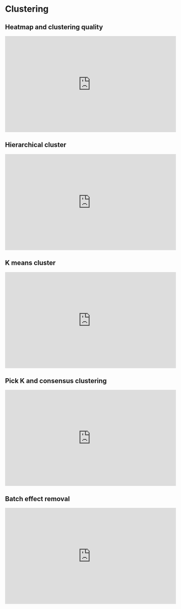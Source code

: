 # Clustering {#cluster}

## Heatmap and clustering quality

<iframe width="560" height="315" src="https://www.youtube.com/embed/ISWtDR1vaHU" frameborder="0" allow="accelerometer; autoplay; clipboard-write; encrypted-media; gyroscope; picture-in-picture" allowfullscreen></iframe>

## Hierarchical cluster

<iframe width="560" height="315" src="https://www.youtube.com/embed/ISWtDR1vaHU?start=701" frameborder="0" allow="accelerometer; autoplay; clipboard-write; encrypted-media; gyroscope; picture-in-picture" allowfullscreen></iframe>

## K means cluster

<iframe width="560" height="315" src="https://www.youtube.com/embed/XLWiUVO1ZYc" frameborder="0" allow="accelerometer; autoplay; clipboard-write; encrypted-media; gyroscope; picture-in-picture" allowfullscreen></iframe>

## Pick K and consensus clustering

<iframe width="560" height="315" src="https://www.youtube.com/embed/tAsvROMR8D8" frameborder="0" allow="accelerometer; autoplay; clipboard-write; encrypted-media; gyroscope; picture-in-picture" allowfullscreen></iframe>

## Batch effect removal

<iframe width="560" height="315" src="https://www.youtube.com/embed/xXAA_CcQMek" frameborder="0" allow="accelerometer; autoplay; clipboard-write; encrypted-media; gyroscope; picture-in-picture" allowfullscreen></iframe>


